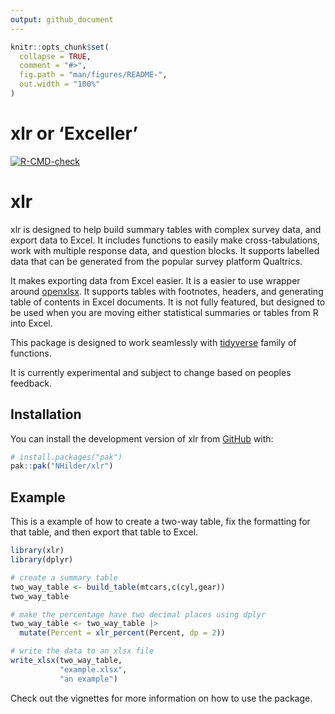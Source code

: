 ```yaml
---
output: github_document
---
```


<!-- README.md is generated from README.Rmd. Please edit that file -->

```r
knitr::opts_chunk$set(
  collapse = TRUE,
  comment = "#>",
  fig.path = "man/figures/README-",
  out.width = "100%"
)
```

# xlr or 'Exceller'

<!-- badges: start -->
[![R-CMD-check](https://github.com/NHilder/xlr/actions/workflows/R-CMD-check.yaml/badge.svg)](https://github.com/NHilder/xlr/actions/workflows/R-CMD-check.yaml)
<!-- badges: end -->

# xlr 
xlr is designed to help build summary tables with complex survey data, and export data to Excel. It
includes functions to easily make cross-tabulations, work with multiple response data, and question
blocks. It supports labelled data that can be generated from the popular survey platform Qualtrics.

It makes exporting data from Excel easier. It is a easier to use wrapper around [openxlsx](https://ycphs.github.io/openxlsx/).
It supports tables with footnotes, headers, and generating table of contents in Excel documents. It 
is not fully featured, but designed to be used when you are moving either statistical summaries
or tables from R into Excel.

This package is designed to work seamlessly with [tidyverse](https://www.tidyverse.org/) family 
of functions.

It is currently experimental and subject to change based on peoples feedback.

## Installation

You can install the development version of xlr from [GitHub](https://github.com/) with:

``` r
# install.packages("pak")
pak::pak("NHilder/xlr")
```

## Example

This is a example of how to create a two-way table, fix the formatting for that table, and then
export that table to Excel.

```r
library(xlr)
library(dplyr)

# create a summary table
two_way_table <- build_table(mtcars,c(cyl,gear))
two_way_table

# make the percentage have two decimal places using dplyr
two_way_table <- two_way_table |> 
  mutate(Percent = xlr_percent(Percent, dp = 2))

# write the data to an xlsx file
write_xlsx(two_way_table,
           "example.xlsx",
           "an example")
```

Check out the vignettes for more information on how to use the package.
